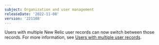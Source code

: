 ```yaml
---
subject: Organization and user management
releaseDate: '2022-11-08'
version: '221108'
---
```


Users with multiple New Relic user records can now switch between those records. For more information, see [Users with multiple user records](/docs/accounts/accounts-billing/account-setup/multiple-logins-found).
